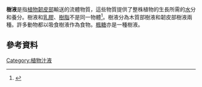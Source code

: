 {{expand|time=2015-12-16T09:19:44+00:00}}{{Distinguish|樹葉}}

'''樹液'''是指[[植物|植物]][[韌皮部|韌皮部]]輸送的流體物質，這些物質提供了整株植物的生長所需的[[水|水]]分和養分。樹液和[[乳膠|乳膠]]、[[樹脂|樹脂]]不是同一物體<ref name="Khan2001">{{cite book|author=Aslam Khan|title=Plant Anatomy And Physiology|url=http://books.google.com/books?id=0iou9iOxAMwC|accessdate=6 April 2013|date=1 January 2001|publisher=Gyan Publishing House|isbn=978-81-7835-049-3|archive-date=2013-06-22|archive-url=https://web.archive.org/web/20130622104424/http://books.google.com/books?id=0iou9iOxAMwC|dead-url=no}}</ref>。樹液分為木質部樹液和韌皮部樹液兩種。許多動物都以吸食樹液作為食物。[[楓糖|楓糖]]亦是一種樹液。
==參考資料==
{{Reflist}}
[[Category:植物汁液|Category:植物汁液]]